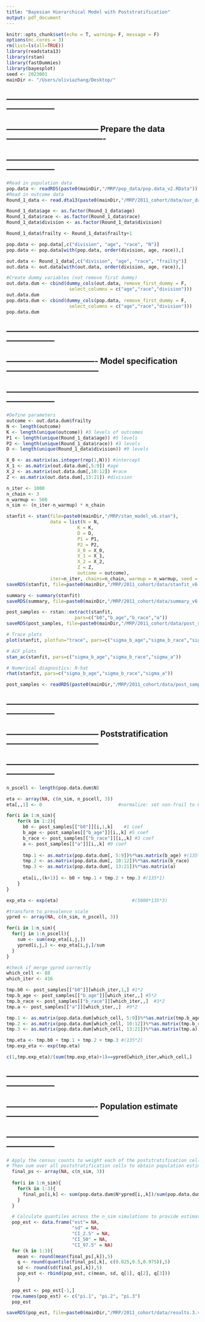 ```yaml
---
title: "Bayesian Hierarchical Model with Poststratification"
output: pdf_document
---
```


```r
knitr::opts_chunk$set(echo = T, warning= F, message = F)
options(mc.cores = 3)
rm(list=ls(all=TRUE))
library(readstata13)
library(rstan)
library(fastDummies)
library(bayesplot)
seed <- 2023001
mainDir <- "/Users/oliviazhang/Desktop/"
```


## ------------------------------------------------------------------------------------------
## ----------------------------------- Prepare the data -------------------------------------
## ------------------------------------------------------------------------------------------

```r
#Read in population data
pop.data <- readRDS(paste0(mainDir,"/MRP/pop_data/pop.data_v2.RData"))
#Read in outcome data
Round_1_data <- read.dta13(paste0(mainDir,"/MRP/2011_cohort/data/our_data_7439.dta"))
```


```r
Round_1_data$age <- as.factor(Round_1_data$age)
Round_1_data$race <- as.factor(Round_1_data$race)
Round_1_data$division <- as.factor(Round_1_data$division)

Round_1_data$frailty <- Round_1_data$frailty+1
```

```r
pop.data <- pop.data[,c("division", "age", "race", "N")]
pop.data <- pop.data[with(pop.data, order(division, age, race)),]
```

```r
out.data <- Round_1_data[,c("division", "age", "race", "frailty")]
out.data <- out.data[with(out.data, order(division, age, race)),]
```


```r
#Create dummy variables (not remove first dummy)
out.data.dum <- cbind(dummy_cols(out.data, remove_first_dummy = F,
                       select_columns = c("age","race","division")))
out.data.dum
pop.data.dum <- cbind(dummy_cols(pop.data, remove_first_dummy = F,
                       select_columns = c("age","race","division")))
pop.data.dum
```


## ------------------------------------------------------------------------------------------
## ---------------------------------- Model specification -----------------------------------
## ------------------------------------------------------------------------------------------

```r
#Define parameters
outcome <- out.data.dum$frailty
N <- length(outcome)
K <- length(unique(outcome)) #3 levels of outcomes
P1 <- length(unique(Round_1_data$age)) #5 levels
P2 <- length(unique(Round_1_data$race)) #3 levels
D <- length(unique(Round_1_data$division)) #9 levels

X_0 <- as.matrix(as.integer(rep(1,N))) #intercept
X_1 <- as.matrix(out.data.dum[,5:9]) #age
X_2 <- as.matrix(out.data.dum[,10:12]) #race
Z <- as.matrix(out.data.dum[,13:21]) #division
```


```r
n_iter <- 1000
n_chain <- 3
n_warmup <- 500
n_sim <- (n_iter-n_warmup) * n_chain
```


```r
stanfit <- stan(file=paste0(mainDir,"/MRP/stan_model_v6.stan"),
                data = list(N = N,
                          K = K,
                          D = D,
                          P1 = P1,
                          P2 = P2,
                          X_0 = X_0,
                          X_1 = X_1,
                          X_2 = X_2,
                          Z = Z,
                          outcome = outcome),
                iter=n_iter, chains=n_chain, warmup = n_warmup, seed = seed)
saveRDS(stanfit, file=paste0(mainDir,"/MRP/2011_cohort/data/stanfit_v6.RData"))

summary <- summary(stanfit)
saveRDS(summary, file=paste0(mainDir,"/MRP/2011_cohort/data/summary_v6.RData"))

post_samples <- rstan::extract(stanfit,
                         pars=c("b0","b_age","b_race","a"))
saveRDS(post_samples, file=paste0(mainDir,"/MRP/2011_cohort/data/post_samples_v6.RData"))
```



```r
# Trace plots
plot(stanfit, plotfun="trace", pars=c("sigma_b_age","sigma_b_race","sigma_a"))
```


```r
# ACF plots
stan_ac(stanfit, pars=c("sigma_b_age","sigma_b_race","sigma_a"))
```


```r
# Numerical diagnostics: R-hat
rhat(stanfit, pars=c("sigma_b_age","sigma_b_race","sigma_a"))
```



```r
post_samples <- readRDS(paste0(mainDir,"/MRP/2011_cohort/data/post_samples_v6.RData"))
```


## ------------------------------------------------------------------------------------------
## ----------------------------------- Poststratification -----------------------------------
## ------------------------------------------------------------------------------------------

```r
n_pscell <- length(pop.data.dum$N)

eta <- array(NA, c(n_sim, n_pscell, 3))
eta[,,1] <- 0                            #normalize: set non-frail to 0

for(i in 1:n_sim){
    for(k in 1:2){
      b0 <- post_samples[["b0"]][i,1,k]    #1 coef
      b_age <- post_samples[["b_age"]][i,,k] #5 coef
      b_race <- post_samples[["b_race"]][i,,k] #3 coef
      a <- post_samples[["a"]][i,,k] #9 coef
      
      tmp.1 <- as.matrix(pop.data.dum[, 5:9])%*%as.matrix(b_age) #(135*5) * (5*1)
      tmp.2 <- as.matrix(pop.data.dum[, 10:12])%*%as.matrix(b_race)
      tmp.3 <- as.matrix(pop.data.dum[, 13:21])%*%as.matrix(a)      
      
      eta[i,,(k+1)] <- b0 + tmp.1 + tmp.2 + tmp.3 #(135*1)
    }
}

exp_eta <- exp(eta)                           #(5000*135*3)
```

```r
#transform to prevalence scale
ypred <- array(NA, c(n_sim, n_pscell, 3))

for(i in 1:n_sim){
  for(j in 1:n_pscell){
    sum <- sum(exp_eta[i,j,])
    ypred[i,j,] <- exp_eta[i,j,]/sum
  }
}
```

```r
#check if merge ypred correctly
which_cell <- 88
which_iter <- 416

tmp.b0 <- post_samples[["b0"]][which_iter,1,] #1*2
tmp.b_age <- post_samples[["b_age"]][which_iter,,] #5*2
tmp.b_race <- post_samples[["b_race"]][which_iter,,]  #3*2
tmp.a <- post_samples[["a"]][which_iter,,]  #9*2

tmp.1 <- as.matrix(pop.data.dum[which_cell, 5:9])%*%as.matrix(tmp.b_age) #(135*5) * (5*2)
tmp.2 <- as.matrix(pop.data.dum[which_cell, 10:12])%*%as.matrix(tmp.b_race)
tmp.3 <- as.matrix(pop.data.dum[which_cell, 13:21])%*%as.matrix(tmp.a) 

tmp.eta <- tmp.b0 + tmp.1 + tmp.2 + tmp.3 #(135*2)
tmp.exp_eta <- exp(tmp.eta)

c(1,tmp.exp_eta)/(sum(tmp.exp_eta)+1)==ypred[which_iter,which_cell,]
```

## ------------------------------------------------------------------------------------------
## ---------------------------------- Population estimate -----------------------------------
## ------------------------------------------------------------------------------------------

```r
# Apply the census counts to weight each of the poststratification cells
# Then sum over all poststratification cells to obtain population estimate
  final_ps <- array(NA, c(n_sim, 3))
  
  for(i in 1:n_sim){
    for(k in 1:3){
      final_ps[i,k] <- sum(pop.data.dum$N*ypred[i,,k])/sum(pop.data.dum$N)
    }
  }

  # Calculate quantiles across the n_sim simulations to provide estimate and 95% CI
  pop_est <- data.frame("est"= NA,
                        "sd" = NA,
                        "CI_2.5" = NA,
                        "CI_50" = NA,
                        "CI_97.5" = NA)
  for (k in 1:3){
    mean <- round(mean(final_ps[,k]),5)
    q <- round(quantile(final_ps[,k], c(0.025,0.5,0.975)),5)
    sd <- round(sd(final_ps[,k]),5)
    pop_est <- rbind(pop_est, c(mean, sd, q[1], q[2], q[3]))
    }
  
  pop_est <- pop_est[-1,]
  row.names(pop_est) <- c("pi.1", "pi.2", "pi.3")
  pop_est
```

  
```r
saveRDS(pop_est, file=paste0(mainDir,"/MRP/2011_cohort/data/results.3.v6.RData"))
```








